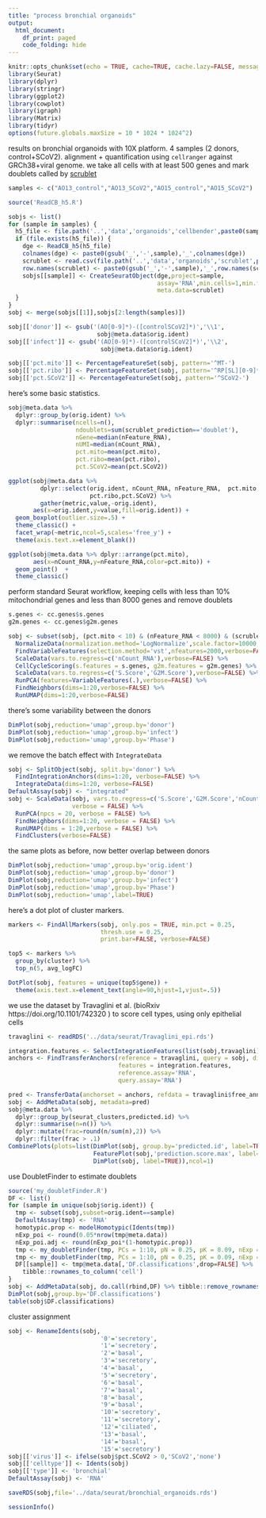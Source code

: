 ```yaml
---
title: "process bronchial organoids"
output: 
  html_document:
    df_print: paged
    code_folding: hide
---
```


```r
knitr::opts_chunk$set(echo = TRUE, cache=TRUE, cache.lazy=FALSE, message=FALSE, warning=FALSE)
library(Seurat)
library(dplyr)
library(stringr)
library(ggplot2)
library(cowplot)
library(igraph)
library(Matrix)
library(tidyr)
options(future.globals.maxSize = 10 * 1024 * 1024^2)
```

results on bronchial organoids with 10X platform. 4 samples (2 donors, control+SCoV2).  alignment + quantification using `cellranger` against GRCh38+viral genome. we take all cells with at least 500 genes and mark doublets called by [scrublet](https://github.com/swolock/scrublet)

```r
samples <- c("AO13_control","AO13_SCoV2","AO15_control","AO15_SCoV2")

source('ReadCB_h5.R')

sobjs <- list()
for (sample in samples) {
  h5_file <- file.path('..','data','organoids','cellbender',paste0(sample,'_filtered.h5'))
  if (file.exists(h5_file)) {
    dge <- ReadCB_h5(h5_file)
    colnames(dge) <- paste0(gsub('_','-',sample),'_',colnames(dge))
    scrublet <- read.csv(file.path('..','data','organoids','scrublet',paste0(sample,'_scrublet.csv')),row.names=1)
    row.names(scrublet) <- paste0(gsub('_','-',sample),'_',row.names(scrublet))
    sobjs[[sample]] <- CreateSeuratObject(dge,project=sample,
                                          assay='RNA',min.cells=1,min.features=500, 
                                          meta.data=scrublet)
  }
}
sobj <- merge(sobjs[[1]],sobjs[2:length(samples)])

sobj[['donor']] <- gsub('(AO[0-9]*)-([controlSCoV2]*)','\\1',
                         sobj@meta.data$orig.ident)
sobj[['infect']] <- gsub('(AO[0-9]*)-([controlSCoV2]*)','\\2',
                          sobj@meta.data$orig.ident)

sobj[['pct.mito']] <- PercentageFeatureSet(sobj, pattern='^MT-')
sobj[['pct.ribo']] <- PercentageFeatureSet(sobj, pattern='^RP[SL][0-9]*$')
sobj[['pct.SCoV2']] <- PercentageFeatureSet(sobj, pattern='^SCoV2-')
```

here's some basic statistics. 

```r
sobj@meta.data %>%
  dplyr::group_by(orig.ident) %>%
  dplyr::summarise(ncells=n(),
                   ndoublets=sum(scrublet_prediction=='doublet'),
                   nGene=median(nFeature_RNA),
                   nUMI=median(nCount_RNA),
                   pct.mito=mean(pct.mito),
                   pct.ribo=mean(pct.ribo),
                   pct.SCoV2=mean(pct.SCoV2))

ggplot(sobj@meta.data %>% 
         dplyr::select(orig.ident, nCount_RNA, nFeature_RNA,  pct.mito, 
                       pct.ribo,pct.SCoV2) %>%
         gather(metric,value,-orig.ident),
       aes(x=orig.ident,y=value,fill=orig.ident)) + 
  geom_boxplot(outlier.size=.5) + 
  theme_classic() +
  facet_wrap(~metric,ncol=5,scales='free_y') + 
  theme(axis.text.x=element_blank())
```

```r
ggplot(sobj@meta.data %>% dplyr::arrange(pct.mito), 
       aes(x=nCount_RNA,y=nFeature_RNA,color=pct.mito)) + 
  geom_point()  +
  theme_classic()
```

perform standard Seurat workflow, keeping cells with less than 10% mitochondrial genes and less than 8000 genes and remove doublets

```r
s.genes <- cc.genes$s.genes
g2m.genes <- cc.genes$g2m.genes

sobj <- subset(sobj, (pct.mito < 10) & (nFeature_RNA < 8000) & (scrublet_prediction!='doublet')) %>%
  NormalizeData(normalization.method='LogNormalize',scale.factor=10000,verbose=FALSE) %>%
  FindVariableFeatures(selection.method='vst',nfeatures=2000,verbose=FALSE) %>%
  ScaleData(vars.to.regress=c('nCount_RNA'),verbose=FALSE) %>%
  CellCycleScoring(s.features = s.genes, g2m.features = g2m.genes) %>%
  ScaleData(vars.to.regress=c('S.Score','G2M.Score'),verbose=FALSE) %>%
  RunPCA(features=VariableFeatures(.),verbose=FALSE) %>%
  FindNeighbors(dims=1:20,verbose=FALSE) %>%
  RunUMAP(dims=1:20,verbose=FALSE)
```

there's some variability between the donors

```r
DimPlot(sobj,reduction='umap',group.by='donor')
DimPlot(sobj,reduction='umap',group.by='infect')
DimPlot(sobj,reduction='umap',group.by='Phase')
```

we remove the batch effect with `IntegrateData`

```r
sobj <- SplitObject(sobj, split.by='donor') %>%
  FindIntegrationAnchors(dims=1:20, verbose=FALSE) %>%
  IntegrateData(dims=1:20, verbose=FALSE)
DefaultAssay(sobj) <- "integrated"
sobj <- ScaleData(sobj, vars.to.regress=c('S.Score','G2M.Score','nCount_RNA','pct.mito'), 
                  verbose = FALSE) %>%
  RunPCA(npcs = 20, verbose = FALSE) %>%
  FindNeighbors(dims=1:20, verbose = FALSE) %>%
  RunUMAP(dims = 1:20,verbose = FALSE) %>%
  FindClusters(verbose=FALSE)
```

the same plots as before, now better overlap between donors

```r
DimPlot(sobj,reduction='umap',group.by='orig.ident')
DimPlot(sobj,reduction='umap',group.by='donor')
DimPlot(sobj,reduction='umap',group.by='infect')
DimPlot(sobj,reduction='umap',group.by='Phase')
DimPlot(sobj,reduction='umap',label=TRUE)
```

here's a dot plot of cluster markers. 

```r
markers <- FindAllMarkers(sobj, only.pos = TRUE, min.pct = 0.25,
                          thresh.use = 0.25,
                          print.bar=FALSE, verbose=FALSE)

top5 <- markers %>% 
  group_by(cluster) %>% 
  top_n(5, avg_logFC)

DotPlot(sobj, features = unique(top5$gene)) + 
  theme(axis.text.x=element_text(angle=90,hjust=1,vjust=.5))
```

we use the dataset by Travaglini et al. (bioRxiv https://doi.org/10.1101/742320 ) to score cell types, using only epithelial cells 

```r
travaglini <- readRDS('../data/seurat/Travaglini_epi.rds')

integration.features <- SelectIntegrationFeatures(list(sobj,travaglini), assay=c('RNA','RNA'), verbose=FALSE)
anchors <- FindTransferAnchors(reference = travaglini, query = sobj, dims = 1:20,
                               features = integration.features,
                               reference.assay='RNA',
                               query.assay='RNA')

pred <- TransferData(anchorset = anchors, refdata = travaglini$free_annotation, dims = 1:20, verbose=FALSE)
sobj <- AddMetaData(sobj, metadata=pred)
sobj@meta.data %>%
  dplyr::group_by(seurat_clusters,predicted.id) %>%
  dplyr::summarise(n=n()) %>%
  dplyr::mutate(frac=round(n/sum(n),2)) %>%
  dplyr::filter(frac > .1)
CombinePlots(plots=list(DimPlot(sobj, group.by='predicted.id', label=TRUE, repel=TRUE),
                        FeaturePlot(sobj,'prediction.score.max', label=TRUE),
                        DimPlot(sobj, label=TRUE)),ncol=1)
```

use DoubletFinder to estimate doublets

```r
source('my_doubletFinder.R')
DF <- list()
for (sample in unique(sobj$orig.ident)) {
  tmp <- subset(sobj,subset=orig.ident==sample)
  DefaultAssay(tmp) <- 'RNA'
  homotypic.prop <- modelHomotypic(Idents(tmp))
  nExp_poi <- round(0.05*nrow(tmp@meta.data)) 
  nExp_poi.adj <- round(nExp_poi*(1-homotypic.prop))
  tmp <- my_doubletFinder(tmp, PCs = 1:10, pN = 0.25, pK = 0.09, nExp = nExp_poi, reuse.pANN = FALSE)
  tmp <- my_doubletFinder(tmp, PCs = 1:10, pN = 0.25, pK = 0.09, nExp = nExp_poi.adj, reuse.pANN = "pANN")
  DF[[sample]] <- tmp@meta.data[,'DF.classifications',drop=FALSE] %>%
    tibble::rownames_to_column('cell')
}
sobj <- AddMetaData(sobj, do.call(rbind,DF) %>% tibble::remove_rownames() %>% tibble::column_to_rownames('cell'))
DimPlot(sobj,group.by='DF.classifications')
table(sobj$DF.classifications)
```

cluster assignment

```r
sobj <- RenameIdents(sobj,
                          '0'='secretory',
                          '1'='secretory',
                          '2'='basal',
                          '3'='secretory',
                          '4'='basal',
                          '5'='secretory',
                          '6'='basal',
                          '7'='basal',
                          '8'='basal',
                          '9'='basal',
                          '10'='secretory',
                          '11'='secretory',
                          '12'='ciliated',
                          '13'='basal',
                          '14'='basal',
                          '15'='secretory')
sobj[['virus']] <- ifelse(sobj$pct.SCoV2 > 0,'SCoV2','none')
sobj[['celltype']] <- Idents(sobj)
sobj[['type']] <- 'bronchial'
DefaultAssay(sobj) <- 'RNA'
```

```r
saveRDS(sobj,file='../data/seurat/bronchial_organoids.rds')
```

```r
sessionInfo()
```
